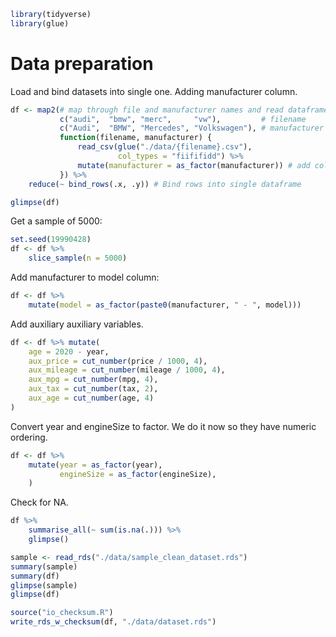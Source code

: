 ```r
library(tidyverse)
library(glue)
```

# Data preparation

Load and bind datasets into single one. Adding manufacturer column.

```r
df <- map2(# map through file and manufacturer names and read dataframes
           c("audi",  "bmw", "merc",     "vw"),         # filename
           c("Audi",  "BMW", "Mercedes", "Volkswagen"), # manufacturer
           function(filename, manufacturer) {
               read_csv(glue("./data/{filename}.csv"),
                        col_types = "fiififidd") %>%
               mutate(manufacturer = as_factor(manufacturer)) # add column
           }) %>%
    reduce(~ bind_rows(.x, .y)) # Bind rows into single dataframe
```

```r
glimpse(df)
```

Get a sample of 5000:

```r
set.seed(19990428)
df <- df %>%
    slice_sample(n = 5000)
```

Add manufacturer to model column:

```r
df <- df %>%
    mutate(model = as_factor(paste0(manufacturer, " - ", model)))
```

Add auxiliary auxiliary variables.

```r
df <- df %>% mutate(
    age = 2020 - year,
    aux_price = cut_number(price / 1000, 4),
    aux_mileage = cut_number(mileage / 1000, 4),
    aux_mpg = cut_number(mpg, 4),
    aux_tax = cut_number(tax, 2),
    aux_age = cut_number(age, 4)
)
```

Convert year and engineSize to factor. We do it now so they have numeric
ordering.

```r
df <- df %>%
    mutate(year = as_factor(year),
           engineSize = as_factor(engineSize),
    )
```

Check for NA.

```r
df %>%
    summarise_all(~ sum(is.na(.))) %>%
    glimpse()
```

```r
sample <- read_rds("./data/sample_clean_dataset.rds")
summary(sample)
summary(df)
glimpse(sample)
glimpse(df)
```

```r
source("io_checksum.R")
write_rds_w_checksum(df, "./data/dataset.rds")
```
